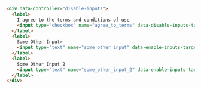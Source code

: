 ```html
<div data-controller="disable-inputs">
  <label>
    I agree to the terms and conditions of use
    <input type="checkbox" name="agree_to_terms" data-disable-inputs-target="disabler"/>
  </label>
  <label>
    Some Other Input>
    <input type="text" name="some_other_input" data-enable-inputs-target="enable"/>
  </label>
  <label>
    Some Other Input 2
    <input type="text" name="some_other_input_2" data-enable-inputs-target="enable">
  </label>
</div>
```